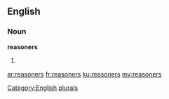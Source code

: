 ==English==

===Noun===
'''reasoners'''

# {{plural of|[[reasoner]]}}

[[Category:English plurals]]

[[ar:reasoners]]
[[fr:reasoners]]
[[ku:reasoners]]
[[my:reasoners]]